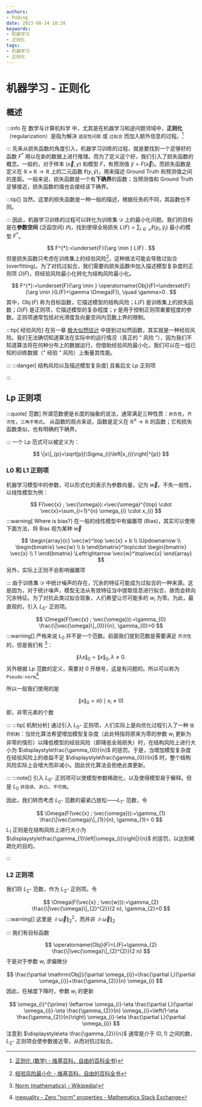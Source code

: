 ```yaml
---
authors:
- PuQing
date: 2023-08-24 18:28
keywords:
- 机器学习
- 正则化
tags:
- 机器学习
- 正则化
---
```

# 机器学习 - 正则化

## 概述

:::info
在 数学与计算机科学 中，尤其是在机器学习和逆问题领域中，**正则化**（regularization）是指为解决 `适定性问题` 或 `过拟合` 而加入额外信息的过程。[^1]


:::
先来从损失函数的角度引入，机器学习训练的过程，就是要找到一个足够好的函数 $F^*$ 用以在新的数据上进行推理。而为了定义这个<Highlight>好</Highlight>，我们引入了损失函数的概念。一般的，对于样本 $(\vec{x}, y)$ 和模型 $F$，有预测值 $\hat{y}=F(\vec{x})$。而损失函数是定义在 $\mathbb{R}\times \mathbb{R}\to \mathbb{R}$ 上的二元函数 $\ell(y, \hat{y})$，用来描述 $\mathrm{Ground \ Truth}$ 和预测值之间的差距。一般来说，损失函数是一个有**下确界**的函数；当预测值和 $\mathrm{Ground \ Truth}$ 足够接近，损失函数的值也会接经该下确界。


<!--truncate-->
:::tip[]
当然，这里的损失函数是一种一般的描述，根据任务的不同，其函数也不同。

:::
因此，机器学习训练的过程可以转化为训练集 $\mathcal{D}$ 上的最小化问题。我们的目标是在**参数空间** (泛函空间) 内，找到使得全局损失 $\displaystyle L(F)=\sum_{i \in \mathcal{D}} \ell\left(y_{i}, \hat{y}_{i}\right)$ 最小的模型 $F^*$。

$$
F^{*}:=\underset{F}{\arg \min } L(F) .
$$
但是损失函数只考虑在训练集上的<Highlight>经验风险</Highlight>[^2]，这种做法可能会导致<Highlight>过拟合</Highlight> (overfitting)。为了对抗过拟合，我们需要向损失函数中加入<Highlight>描述模型复杂度的正则项</Highlight>  $\Omega(F)$，将经验风险最小化转化为<Highlight>结构风险最小化</Highlight>。

$$
F^{*}:=\underset{F}{\arg \min } \operatorname{Obj}(F)=\underset{F}{\arg \min }(L(F)+\gamma \Omega(F)), \quad \gamma>0 .
$$
其中，$\operatorname{Obj}(F)$ 称为目标函数，它描述模型的结构风险；$L(F)$ 是训练集上的损失函数；$\Omega(F)$ 是正则项，它描述模型的复杂程度；$\gamma$ 是用于控制正则项重要程度的参数。正则项通常包括对光滑度及向量空间内范数上界的限制。

:::tip[ 经验风险]
在另一章 [极大似然估计](./967aee09) 中提到过似然函数，其实就是一种经验风险。我们无法确切知道算法在实际中的运行情况（真正的 " 风险 "），因为我们不知道算法将在何种分布上的数据运行，但借助经验风险最小化，我们可以在一组已知的训练数据（" 经验 " 风险）上衡量其性能。

:::
:::danger[ 结构风险以及描述模型复杂度]
且看后文 $\mathrm{Lp}$ 正则项

:::
## Lp 正则项

:::quote[ 范数]
所谓范数便是长度的抽象的说法，通常满足三种性质：`非负性`，`齐次性`，`三角不等式`。
从函数的观点来说，函数是定义在 $\mathbb{R}^n\to \mathbb{R}$ 的函数；它和损失函数类似，也有明确的下确界。

:::
一个 $\mathrm{Lp}$ 范式可以被定义为：

$$
\|x\|_{p}=\sqrt[p]{\Sigma_{i}\left|x_{i}\right|^{p}}
$$
### L0 和 L1 正则项

机器学习模型中的参数，可以形式化的表示为参数向量，记为 $\vec{w}$。不失一般性，以线性模型为例：

$$
F(\vec{x} ; \vec{\omega}):=\vec{\omega}^{\top} \cdot \vec{x}=\sum_{i=1}^{n} \omega_{i} \cdot x_{i}
$$
:::warning[ Where is bias?]
在一般的线性模型中有偏置项 (Bias)，其实可以使用下面方法，将 Bias 视为某种 $\vec{w}$

$$
\begin{array}{c}
\vec{w}^\top \vec{x} + b \\
\Updownarrow \\
\begin{bmatrix}
\vec{w} \\ b
\end{bmatrix}^\top\cdot \begin{bmatrix}
\vec{x}  \\ 1
\end{bmatrix} \Leftrightarrow \vec{w}^\top\vec{x}  
\end{array}
$$
另外，实际上正则不会影响偏置项

:::
由于训练集 $\mathcal{D}$ 中统计噪声的存在，冗余的特征可能成为过拟合的一种来源。这是因为，对于统计噪声，模型无法从有效特征当中提取信息进行拟合，故而会转向冗余特征。为了对抗此类过拟合现象，人们希望让尽可能多的 $w_{i}$ 为零。为此，最直观的，引入 $L_{0}$- 正则项。

$$
\Omega(F(\vec{x} ; \vec{\omega})):=\gamma_{0} \frac{\|\vec{\omega}\|_{0}}{n}, \gamma_{0}>0
$$
:::warning[]
严格来说 $L_{0}$ 并不是一个范数。前面我们提到范数是需要满足 `齐次性` 的，但是我们有 [^3]：

$$
\|\lambda x\|_{0}=\|x\|_{0}, \lambda\ne 0.
$$
另外根据 $\mathrm{Lp}$ 范数的定义，需要对 $0$ 开根号，这是有问题的。所以可以称为 `Pseudo-norm`[^4]

所以一般我们使用的是

$$
\|x\|_{0}=\sharp\left(i \mid x_{i} \neq 0\right)
$$
即，非零元素的个数

:::
:::tip[ 机制分析]
通过引入 $L_{0}$- 正则项，人们实际上是向优化过程引入了一种 `惩罚机制`：当优化算法希望增加模型复杂度（此处特指将原来为零的参数 $w_{i}$ 更新为非零的情形）以降低模型的经验风险（即降低全局损失）时，在结构风险上进行大小为 $\displaystyle\frac{\gamma_{0}}{n}$ 的惩罚。于是，当增加模型复杂度在经验风险上的收益不足 $\displaystyle\frac{\gamma_{0}}{n}$ 时，整个结构风险实际上会增大而非减小。因此优化算法会拒绝此类更新。

:::
:::note[]
引入 $L_{0}$- 正则项可以使模型参数稀疏化，以及使得模型易于解释。但是 $L_{0}$ `非连续`、`非凸`、`不可微`。

因此，我们转而考虑 $L_{0}$- 范数的<Highlight>最紧凸放松</Highlight>——$L_{1}$- 范数，令

$$
\Omega(F(\vec{x} ; \vec{\omega})):=\gamma_{1} \frac{\|\vec{\omega}\|_{1}}{n}, \gamma_{1}> 0
$$
$L_{1}$ 正则是在结构风险上进行大小为 $\displaystyle\frac{\gamma_{1}\left|\omega_{i}\right|}{n}$ 的惩罚，以达到稀疏化的目的。

:::
### L2 正则项

我们将 $L_{2}$- 范数，作为 $L_{2}$- 正则项。令

$$
\Omega(F(\vec{x} ; \vec{w})):=\gamma_{2} \frac{\|\vec{\omega}\|_{2}^{2}}{2 n}, \gamma_{2}>0
$$
:::warning[]
这里是 $\|\vec{\omega}\|_{2}^{2}$，而并非 $\|\vec{\omega}\|_{2}$

:::
我们有目标函数

$$
\operatorname{Obj}(F)=L(F)+\gamma_{2} \frac{\|\vec{\omega}\|_{2}^{2}}{2 n}
$$
于是对于参数 $w_{i}$ 求偏微分

$$
\frac{\partial \mathrm{Obj}}{\partial \omega_{i}}=\frac{\partial L}{\partial \omega_{i}}+\frac{\gamma_{2}}{n} \omega_{i}
$$
因此，在梯度下降时，参数 $w_{i}$ 的更新

$$
\omega_{i}^{\prime} \leftarrow \omega_{i}-\eta \frac{\partial L}{\partial \omega_{i}}-\eta \frac{\gamma_{2}}{n} \omega_{i}=\left(1-\eta \frac{\gamma_{2}}{n}\right) \omega_{i}-\eta \frac{\partial L}{\partial \omega_{i}}
$$
注意到 $\displaystyle\eta \frac{\gamma_{2}}{n}$ 通常是介于 $(0,1)$ 之间的数，$L_{2}$- 正则项会使参数接近零，从而对抗过拟合。

[^1]:[正则化 (数学) - 维基百科，自由的百科全书](<https://zh.wikipedia.org/wiki/%E6%AD%A3%E5%88%99%E5%8C%96_(%E6%95%B0%E5%AD%A6>))
[^2]:[经验风险最小化 - 维基百科，自由的百科全书](https://zh.wikipedia.org/wiki/%E7%BB%8F%E9%AA%8C%E9%A3%8E%E9%99%A9%E6%9C%80%E5%B0%8F%E5%8C%96)
[^3]:[Norm (mathematics) - Wikipedia](<https://en.wikipedia.org/wiki/Norm_(mathematics>))
[^4]:[inequality - Zero "norm" properties - Mathematics Stack Exchange](https://math.stackexchange.com/questions/425930/zero-norm-properties)
